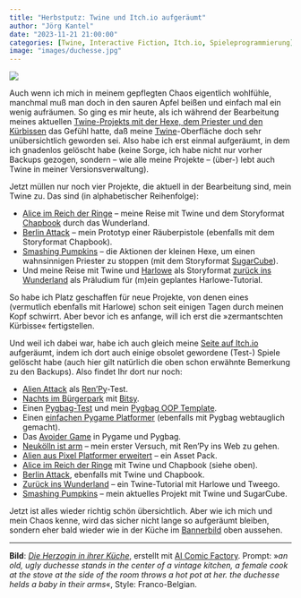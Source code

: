 ```yaml
---
title: "Herbstputz: Twine und Itch.io aufgeräumt"
author: "Jörg Kantel"
date: "2023-11-21 21:00:00"
categories: [Twine, Interactive Fiction, Itch.io, Spieleprogrammierung]
image: "images/duchesse.jpg"
---
```


[![](images/duchesse-b.jpg)](https://www.flickr.com/photos/schockwellenreiter/53274195346/)

Auch wenn ich mich in meinem gepflegten Chaos eigentlich wohlfühle, manchmal muß man doch in den sauren Apfel beißen und einfach mal ein wenig aufräumen. So ging es mir heute, als ich während der Bearbeitung meines aktuellen [Twine-Projekts mit der Hexe, dem Priester und den Kürbissen](https://kantel.github.io/posts/2023111901_smashing_pumpkins_devlog_3/) das Gefühl hatte, daß meine [Twine](http://cognitiones.kantel-chaos-team.de/multimedia/spieleprogrammierung/twine2.html)-Oberfläche doch sehr unübersichtlich geworden sei. Also habe ich erst einmal aufgeräumt, in dem ich gnadenlos gelöscht habe (keine Sorge, ich habe nicht nur vorher Backups gezogen, sondern -- wie alle meine Projekte -- (über-) lebt auch Twine in meiner Versionsverwaltung).

Jetzt müllen nur noch vier Projekte, die aktuell in der Bearbeitung sind, mein Twine zu. Das sind (in alphabetischer Reihenfolge):

- [Alice im Reich der Ringe](https://kantel.github.io/posts/2023091101_alice_humpel_pumpel/) -- meine Reise mit Twine und dem Storyformat [Chapbook](https://klembot.github.io/chapbook/guide/) durch das Wunderland.
- [Berlin Attack](https://kantel.github.io/posts/2023091801_berlin_attack_twine/) -- mein Prototyp einer Räuberpistole (ebenfalls mit dem Storyformat Chapbook).
- [Smashing Pumpkins](https://kantel.github.io/posts/2023111901_smashing_pumpkins_devlog_3/) -- die Aktionen der kleinen Hexe, um einen wahnsinnigen Priester zu stoppen (mit dem Storyformat [SugarCube](https://www.motoslave.net/sugarcube/2/docs/)).
- Und meine Reise mit Twine und [Harlowe](http://twine2.neocities.org/) als Storyformat [zurück ins Wunderland](https://kantel.github.io/posts/2023102801_tweego_reloaded/) als Präludium für (m)ein geplantes Harlowe-Tutorial.

So habe ich Platz geschaffen für neue Projekte, von denen eines (vermutlich ebenfalls mit Harlowe) schon seit einigen Tagen durch meinen Kopf schwirrt. Aber bevor ich es anfange, will ich erst die »zermantschten Kürbisse« fertigstellen.

Und weil ich dabei war, habe ich auch gleich meine [Seite auf Itch.io](https://kantel.itch.io/) aufgeräumt, indem ich dort auch einige obsolet gewordene (Test-) Spiele gelöscht habe (auch hier gilt natürlich die oben schon erwähnte Bemerkung zu den Backups). Also findet Ihr dort nur noch:

- [Alien Attack](https://kantel.itch.io/alien-attack-renpy-test) als [Ren'Py](http://cognitiones.kantel-chaos-team.de/multimedia/spieleprogrammierung/renpy.html)-Test.
- [Nachts im Bürgerpark](https://kantel.itch.io/nachts-im-park) mit [Bitsy](http://cognitiones.kantel-chaos-team.de/multimedia/spieleprogrammierung/bitsy.html).
- Einen [Pygbag-Test](https://kantel.itch.io/pygbag-test) und mein [Pygbag OOP Template](https://kantel.itch.io/pygbag-oop-template).
- Einen [einfachen Pygame Platformer](https://kantel.itch.io/simple-pygame-platformer) (ebenfalls mit Pygbag webtauglich gemacht).
- Das [Avoider Game](https://kantel.itch.io/avoider-game) in Pygame und Pygbag.
- [Neukölln ist arm](https://kantel.itch.io/neuklln-ist-arm) -- mein erster Versuch, mit Ren'Py ins Web zu gehen.
- [Alien aus Pixel Platformer erweitert](https://kantel.itch.io/alien-aus-pixel-platformer-erweitert) -- ein Asset Pack.
- [Alice im Reich der Ringe](https://kantel.itch.io/alice-und-chapbook-stage-1) mit Twine und Chapbook (siehe oben).
- [Berlin Attack](https://kantel.itch.io/berlin-attack), ebenfalls mit Twine und Chapbook.
- [Zurück ins Wunderland](https://kantel.itch.io/zurck-ins-wunderland) -- ein Twine-Tutorial mit Harlowe und Tweego.
- [Smashing Pumpkins](https://kantel.itch.io/smashing-pumpkins) -- mein aktuelles Projekt mit Twine und SugarCube.

Jetzt ist alles wieder richtig schön übersichtlich. Aber wie ich mich und mein Chaos kenne, wird das sicher nicht lange so aufgeräumt bleiben, sondern eher bald wieder wie in der Küche im [Bannerbild](https://www.flickr.com/photos/schockwellenreiter/53274195346/) oben aussehen.

---

**Bild**: *[Die Herzogin in ihrer Küche](https://www.flickr.com/photos/schockwellenreiter/53274195346/)*, erstellt mit [AI Comic Factory](http://cognitiones.kantel-chaos-team.de/multimedia/computergraphik/comicfactory.html). Prompt: »*an old, ugly duchesse stands in the center of a vintage kitchen, a female cook at the stove at the side of the room throws a hot pot at her. the duchesse helds a baby in their arms*«, Style: Franco-Belgian.
